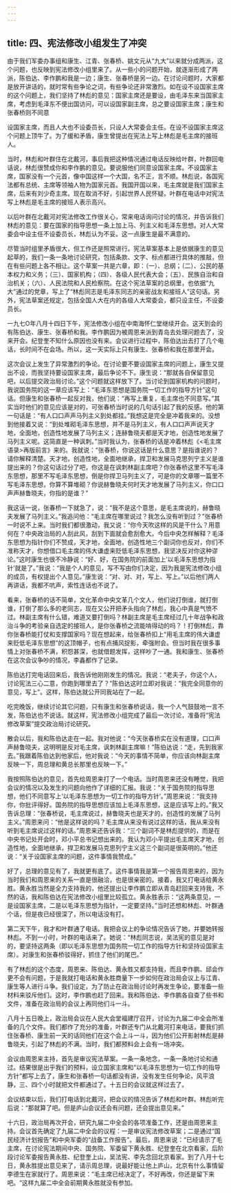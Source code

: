 ```yaml
---
---
---
```

title: 四、宪法修改小组发生了冲突
---



由于我们军委办事组和康生、江青、张春桥、姚文元从“九大”以来就分成两派，这个问题，也反映到宪法修改小组里来了。从一些小的问题开始，就逐渐形成了两派，陈伯达、李作鹏和我是一边；康生、张春桥是另一边。在讨论问题时，大家都是放开讲话的，就时常有些争论之词，有些争论还非常激烈。如在设不设国家主席的这个问题上，我们坚持了林彪的意见：国家主席还是要设，由毛泽东来当国家主席，考虑到毛泽东不便出国访问，可以设国家副主席，总之要设国家主席；康生和张春桥则不同意

设国家主席，而且人大也不设委员长，只设人大常委会主任。在设不设国家主席这个问题上顶牛了。为了缓和矛盾，康生曾提出在宪法上写上林彪是毛主席的接班人。

当时，林彪和叶群住在北戴河，事后我把这种情况通过电话反映给叶群，叶群回电话说，林彪很赞成你和李作鹏的意见。要说服他们同意设国家主席。不设国家主席，国家没有一个元首，像中国这样一个大国，名不正，言不顺。林彪说，各国宪法都有总统、主席等领袖人物为国家元首。我国开国以来，毛主席就是我们国家主席，后来有刘少奇主席。现在取消不好，引起世界人民怀疑。叶群在电话中对宪法写上林彪是毛主席的接班人表示高兴。

以后叶群在北戴河对宪法修改工作很关心，常来电话询问讨论的情况，并告诉我们林彪的意见：要在国家的指导思想一条上加上马、列主义和毛泽东思想。对人大常委会中设主任不设委员长，林彪认为不妥。这一点康生是最不满意的。

尽管当时组里矛盾很大，但工作还是照常进行。宪法草案基本上是依据康生的意见起草的，我们一条一条地讨论研究，包括条款、文字、标点都进行具体的推敲，但在有些问题上各不相让。这个草案一共是六章，即：（一）、总纲；（二）、公民的基本权力和义务；（三）、国家机构；（四）、各级人民代表大会；（五）、民族自治和自治机关；（六）、人民法院和人民检察院。在这个宪法草案的总纲里，也依据“九大”通过的党章，写上了“林彪同志是毛泽东同志的亲密战友和接班人”这句话。另外，宪法草案还规定，包括全国人大在内的各级人大常委会，都只设主任，不设委员长。

一九七O年八月十四日下午，宪法修改小组在中南海怀仁堂继续开会。这天到会的有陈伯达、康生、张春桥和我。李作鹏因为被周恩来派到青岛去处理问题去了，没来开会。纪登奎不知什么原因也没有来。会议进行过程中，陈伯达出去打了几个电话，长时间不在会场。所以，这一天实际上只有康生、张春桥和我在那里开会。

这次会议上发生了异常激烈的争论。在讨论要不要设国家主席的问题上，康生又提出不设，而我坚持要设国家主席，最后争论不下。康生说：“那就各自保留意见吧，以后提交政治局讨论。”这个问题就这样放下了。当讨论到国家机构的问题时，我说国务院的这一章应该写上：“毛泽东思想是国务院一切工作的指导方针”这句话。但康生和张春桥一起反对我，他们说：“再写上重复，毛主席也不同意写。”其实当时他们的意见应该是对的，可张春桥当时说的几句话引起了我的反感。他的第一句话是：“有人口口声声马列主义到处都挂。”我想这是完全是冲着我来的。没想到他接着又说：“到处堆砌毛泽东思想，并不是马列主义，有人口口声声说天才地，全面地，创造性地发展了马列主义；连赫鲁晓夫都是天才地，创造性地发展了马列主义呢。这简直是一种讽刺。”当时我认为，张春桥的话是冲着林彪《<毛主席语录>再版前言》来的。我就说：“张春桥，你说这话是什么意思？是指谁说的？请你解释清楚。天才地，创造性地，全面地继承，捍卫和发展马克思列宁主义是谁提出来的？你这句话过分了吧，你这是在讽刺林副主席吧？你张春桥这里不写毛泽东思想，那里不写毛泽东思想，倒是你捍卫马列主义了，可是你的文章哪一篇里不写毛泽东思想，你算不算堆砌？你说赫鲁晓夫何时天才地发展了马列主义，你口口声声赫鲁晓夫，你指的是谁？”

我这话一说，张春桥一下就急了，说：“我不是这个意思，是毛主席说的，赫鲁晓夫发展了马列主义。”我追问他：“毛主席在哪里说过？我怎么没有听到过？”张春桥一时说不上来。当时我们都很激动，我又说：“你今天吹这样的风是干什么？用意何在？中央政治局的人刮此风，刮到下面就会愈刮愈大。今后中央怎样解释？毛泽东思想为指针你们不赞成，天才地，全面地，创造性地三个副词你也反对，你们不准称天才，你想借口毛主席的伟大谦虚来贬低毛泽东思想，我坚决反对你这种谬论。”这时康生也很不冷静说：“好、好，在国务院的前面加上‘以毛泽东思想为指针’就是了。”我说：“我是个人的意见，写不写由你们决定，因为我是宪法修改小组的成员，有权提出个人意见。”康生说：“对、对、对，写上、写上。”以后他们两人再讲话，我都不吭声，索性连话也不说了。

看来，张春桥的话不简单，文化革命中央文革几个文人，他们说打倒谁，就打倒谁，打倒了那么多的老同志，现在又公开把矛头指向了林彪，我心中真是气愤不过。林副主席有什么错，难道又要打倒吗？林副主席是毛主席经过几十年战争和政治斗争的考验亲自选定的接班人，是你张春桥之流能啃得动的吗？！打倒林彪，靠你张春桥能打仗和支撑国家吗？现在想起来，给张春桥扣上“用毛主席的伟大谦虚来贬低毛泽东思想”的这顶帽子，也有点捕风捉影，牵强附会。但当时我在很多事情上对张春桥不满，积怨甚深，也就借题发挥，这样吵了一通。我和康生、张春桥在这次会议争吵的情况，李鑫都作了记录。

陈伯达打完电话回来后，我告诉他刚刚发生的情况。我说：“老夫子，你这个人，讨论宪法三心二意，你跑到哪里去了？”陈伯达这时立即对我说：“我完全同意你的意见，写上”。这样，陈伯达就公开同我站在了一起。

吃完晚饭，继续讨论其它问题，只有康生和张春桥说话，我一个人气鼓鼓地一言不发，陈伯达也不说话。就这样，宪法修改小组完成了最后一次讨论，准备将“宪法修改草案”提交政治局讨论研究。

散会以后，我和陈伯达走在一起。我对他说：“今天张春桥实在没有道理，口口声声赫鲁晓夫，这明明是反对毛主席，讽刺林副主席嘛！”陈伯达说：“走，先到我家去。”我跟着陈伯达到他家后，他对我说：“今天的事情不简单，你应该向林副主席反映一下，周总理和黄总长那里也反映一下。”

我按照陈伯达的意见，首先给周恩来打了一个电话。当时周恩来还没有睡觉，我把会议的情况以及发生的问题向他作了详细的汇报。我说：“关于国务院的指导思想，他们不同意写上‘以毛泽东思想为一切工作的指导方针’。”周恩来说：“我支持你，你批评得好。国务院的指导思想应该加上毛泽东思想，这是应该写上的。”我又告诉总理：“张春桥说，毛主席说过，赫鲁晓夫也是天才的，创造性的发展了马列主义。”周恩来问：“他是这样说的吗？毛主席从来没有说过这样的话，我从来没有听到毛主席说过这样的话。”周恩来还告诉我：“三个副词不是林彪提供的，而是在中央书记处开会时，邓小平总书记想出来的。我认为邓小平提出毛主席天才地，创造性地，全面地继承，捍卫和发展马克思列宁主义这三个副词是很英明的。”他还说：“关于设国家主席的问题，这件事情我赞成。”

好了，总理的意见有了，我就更有底了。这件事情我是第一个报告周恩来的，因为当时我们和周恩来的关系一直是很融洽，也是很亲密的。接着，我又打电话给黄永胜。黄永胜当然是全力支持我的，他还提出让李作鹏立即从青岛赶回来支持我，不然的话，我和陈伯达在宪法修改小组里比较孤立。黄永胜表示：“这两条意见，一是设国家主席，二是以毛泽东思想为指针，一定要坚持。”当时还想和林彪、叶群通个话，但是夜已经很深了，所以电话没有打。

第二天下午，我才和叶群通了电话。我把会议上的争论情况告诉了她，并要她转报林彪。不到一小时，叶群的电话来了。她说：“林彪同志说，吴法宪的意见是对的，要坚持这两条（即以毛泽东思想为国务院一切工作的指导方针和坚持设国家主席）。对康生和张春桥驳得好，抓住了他们的尾巴。”

有了林彪的这个态度，周恩来、陈伯达、黄永胜又都支持我，而且李作鹏、邱会作更不会有问题，于是我就打电话和黄永胜商量下一步如何在政治局会议上与江青、康生等人进行斗争。我们设定，为了防止在政治局讨论时再发生争论，要准备一些材料来驳斥他们。这时，李作鹏也赶了回来。我和陈伯达、李作鹏各自查了些书和文件，准备在政治局的会议上再同他们斗一斗。

八月十五日晚上，政治局会议在人民大会堂福建厅召开，讨论为九届二中全会所准备的几个文件。我们都作了充分的准备，叶群还专门从北戴河打来电话，要我们抓住张春桥、康生前一天的话同他们在这个会上斗一斗，因为他们公开影射林彪是赫鲁晓夫，引起了林彪的不满。当时，我们都预料会上会有一场冲突。

会议由周恩来主持，首先是审议宪法草案。一条一条地念，一条一条地讨论和通过。结果很是出乎我们的预料，设立国家主席和“以毛泽东思想为一切工作的指导方针”都写上去了，康生和张春桥一句话都没有讲，没有发生任何争论，风平浪静，三、四个小时就把文件都通过了。十五日的会议就这样过去了。

会议结束以后，我们打电话到北戴河，把会议的情况告诉了林彪和叶群。林彪听完后说：“那就算了吧。但是庐山会议还会有问题，还会提出意见来。”

十六日，政治局再次开会，研究九届二中全会的各项准备工作，还是由周恩来主持。会议首先确定了九届二中全会的议程：一是审议宪法修改草案；二是通过“国民经济计划报告”和中央军委的“战备工作报告”。最后，周恩来说：“已经请示了毛主席，在讨论宪法期间中央、国务院、军委留下黄永胜、纪登奎在北京看家，后阶段讨论军委报告黄永胜、纪登奎上山，吴法宪、李先念回北京看家。到了八月十七日，黄永胜提出意见来了，请示周总理，说最好能让他上庐山，北京有什么事情留李德生在家就行了。周恩来说：”毛主席已经决定了，不好再改，你还是留下来吧。“这样九届二中全会前期黄永胜就没有参加。